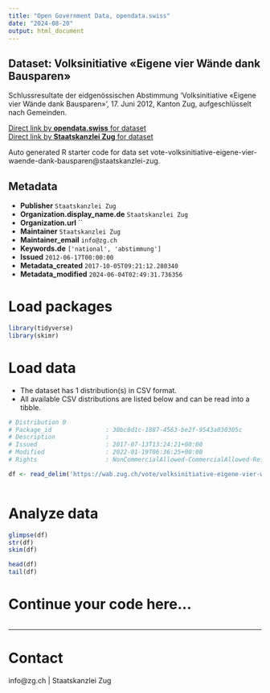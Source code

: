 ```yaml
---
title: "Open Government Data, opendata.swiss"
date: "2024-08-20"
output: html_document
---
```


## Dataset: Volksinitiative «Eigene vier Wände dank Bausparen»

Schlussresultate der eidgenössischen Abstimmung 'Volksinitiative «Eigene vier Wände dank Bausparen»', 17. Juni 2012, Kanton Zug, aufgeschlüsselt nach Gemeinden.

[Direct link by **opendata.swiss** for dataset](https://opendata.swiss/de/dataset/volksinitiative-eigene-vier-wande-dank-bausparen)<br>
[Direct link by **Staatskanzlei Zug** for dataset](https://wab.zug.ch/vote/volksinitiative-eigene-vier-waende-dank-bausparen/data)

Auto generated R starter code for data set vote-volksinitiative-eigene-vier-waende-dank-bausparen@staatskanzlei-zug.

## Metadata

- **Publisher** `Staatskanzlei Zug`
- **Organization.display_name.de** `Staatskanzlei Zug`
- **Organization.url** ``
- **Maintainer** `Staatskanzlei Zug`
- **Maintainer_email** `info@zg.ch`
- **Keywords.de** `['national', 'abstimmung']`
- **Issued** `2012-06-17T00:00:00`
- **Metadata_created** `2017-10-05T09:21:12.280340`
- **Metadata_modified** `2024-06-04T02:49:31.736356`


# Load packages

```r

library(tidyverse)
library(skimr)

```

# Load data

-   The dataset has 1 distribution(s) in CSV format.
-   All available CSV distributions are listed below and can be read into a tibble.

```r

# Distribution 0
# Package_id               : 30bc8d1c-1887-4563-be2f-9543a030305c
# Description              : 
# Issued                   : 2017-07-13T13:24:21+00:00
# Modified                 : 2022-01-19T06:36:25+00:00
# Rights                   : NonCommercialAllowed-CommercialAllowed-ReferenceRequired

df <- read_delim('https://wab.zug.ch/vote/volksinitiative-eigene-vier-waende-dank-bausparen/data-csv')



```

# Analyze data

```r

glimpse(df)
str(df)
skim(df)

head(df)
tail(df)

```

# Continue your code here...

```r

```

------------------------------------------------------------------------

# Contact

info@zg.ch | Staatskanzlei Zug
